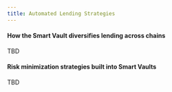 ```yaml
---
title: Automated Lending Strategies
---
```


#### How the Smart Vault diversifies lending across chains

TBD

#### Risk minimization strategies built into Smart Vaults

TBD
